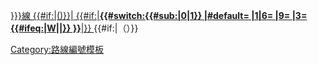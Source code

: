 <includeonly>[[過海隧道巴士{{{1|}}}線 {{#if:{{{b|}}}|({{{b}}})}}|<!--
-->{{#if:{{{2|}}}|'''{{#switch:{{#sub:{{{1|}}}|0|1}}
|#default={{{1}}}
|1|6=<!--紅隧、東隧-->{{fontcolor|white|red|{{{1}}}}}
|9=<!--西隧-->{{fontcolor|white|green|{{{1}}}}}
|3=<!--繁海-->{{#ifeq:{{{2|}}}|W|{{fontcolor|white|green|{{{1}}}}}|{{fontcolor|white|red|{{{1}}}}}}}
<!---->}}'''|{{{1|}}}}}<!---->]]{{#if:{{{b|}}}|（{{{b}}}）}}</includeonly><noinclude>

{{documentation}}
[[Category:路線編號模板]]
</noinclude>